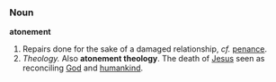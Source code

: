 ===Noun===
'''atonement'''

#Repairs done for the sake of a damaged relationship, ''cf.'' [[penance]].
#''Theology.'' Also '''atonement theology'''. The death of [[Jesus]] seen as reconciling [[God]] and [[humankind]].